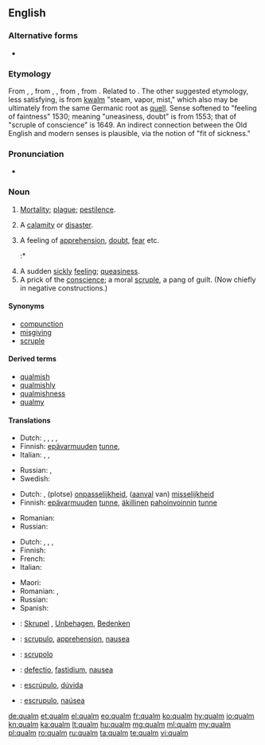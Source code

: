 {{also|Qualm}}
==English==

===Alternative forms===
* {{l|en|calm}} {{qualifier|dialectal}}

===Etymology===
From {{etyl|enm|en}} {{term|qualm|lang=enm}}, {{term|cwalm||death, sickness, plague|lang=enm}}, from {{etyl|ang|en}} {{term|cwealm|lang=ang}} {{gloss|West Saxon: "death, disaster, plague"}}, {{m|ang|ūtcualm}} {{gloss|Anglian: "utter destruction"}}, from {{etyl|gem-pro|en}} {{m|gem-pro|*kwalmaz||killing, death, destruction}}, from {{etyl|ine-pro|en}} {{m|ine-pro|*gʷel-||to stick, pierce; pain, injury, death}}. Related to {{term|cwelan||to die,|lang=ang}} {{term|cwellan||to kill|lang=ang}}. The other suggested etymology, less satisfying, is from {{etyl|nl|en}} [[kwalm]] "steam, vapor, mist," which also may be ultimately from the same Germanic root as [[quell]]. Sense softened to "feeling of faintness" 1530; meaning "uneasiness, doubt" is from 1553; that of "scruple of conscience" is 1649. An indirect connection between the Old English and modern senses is plausible, via the notion of "fit of sickness."

===Pronunciation===
* {{a|US}} {{IPA|/kwɑm/|lang=en}}

===Noun===
{{en-noun}}

# {{context|now|_|chiefly|UK|_|dialectal|lang=en}} [[mortality|Mortality]]; [[plague]]; [[pestilence]].
# {{context|now|_|chiefly|UK|_|dialectal|lang=en}} A [[calamity]] or [[disaster]].
# A feeling of [[apprehension]], [[doubt]], [[fear]] etc. {{defdate|from 16th c.}}
#:* {{quote-web
|date=2012-08-25
|year=
|first=
|last=
|author=Andy Pasztor
|authorlink=
|title=Armstrong, First Man on Moon, Dies
|site=Wall Street Journal
|url=http://online.wsj.com/article/SB10000872396390444812704577611620494238512.html
|archiveorg=
|accessdate=2012-08-26
|passage=Opponents of those privatization plans hoped to use Mr. Armstrong's '''qualms''' as ammunition to block the White House initiatives, and they asked for more public statements.
}}
# A sudden [[sickly]] [[feeling]]; [[queasiness]]. {{defdate|from 16th c.}}
# A prick of the [[conscience]]; a moral [[scruple]], a pang of guilt. (Now chiefly in negative constructions.) {{defdate|from 17th c.}}

====Synonyms====
* [[compunction]]
* [[misgiving]]
* [[scruple]]

====Derived terms====
* [[qualmish]]
* [[qualmishly]]
* [[qualmishness]]
* [[qualmy]]

====Translations====
{{trans-top|a sudden feeling of apprehension, doubt, fear etc.}}
* Dutch: {{t|nl|angstgevoel|n}}, {{t+|nl|onbehagen|n}}, {{t|nl|bedenking}}, {{t|nl|onzekerheid}}, {{t+|nl|twijfel}}
* Finnish: [[epävarmuus|epävarmuuden]] [[tunne]], {{t+|fi|epäilys}}
* Italian: {{t+|it|dubbio|m}}, {{t+|it|apprensione|f}}, {{t+|it|paura|f}}
{{trans-mid}}
* Russian: {{t+|ru|сомнение|n|tr=somnénije}}, {{t+|ru|растерянность|f|tr=rastérjannostʹ}}
* Swedish: {{t+|sv|betänklighet}}
{{trans-bottom}}

{{trans-top|a sickly feeling of being ill at ease; sudden queasiness}}
* Dutch: {{t|nl|braakkneiging}}, (plotse) [[onpasselijkheid]], ([[aanval]] van) [[misselijkheid]]
* Finnish: [[epävarmuus|epävarmuuden]] [[tunne]], [[äkillinen]] [[pahoinvointi|pahoinvoinnin]] [[tunne]]
{{trans-mid}}
* Romanian: {{t+|ro|greață|f}}
* Russian: {{t+|ru|тошнота|f|tr=tošnotá}}
{{trans-bottom}}

{{trans-top|a prick of the conscience, moral scrupule}}
* Dutch: {{t|nl|gewetensaanval}}, {{t|nl|gewetensbezwaar|n}}, {{t|nl|scrupule|m}}, {{t+|nl|wroeging}}
* Finnish: {{t|fi|tunnontuska}}
* French: {{t+|fr|scrupule|m}}
* Italian: {{t+|it|scrupolo|m}}
{{trans-mid}}
* Maori: {{t|mi|potau}}
* Romanian: {{t+|ro|scrupul|n}}, {{t|ro|compuncțiune|f}}
* Russian: {{t|ru|угрызения совести|n-p|tr=ugryzénija sóvesti}}
* Spanish: {{t+|es|escrúpulo|m}}
{{trans-bottom}}

{{checktrans-top|}}
* {{ttbc|de}}: [[Skrupel]] {{g|m}}, [[Unbehagen]], [[Bedenken]] {{g|n-p}}
* {{ttbc|ia}}: [[scrupulo]], [[apprehension]], [[nausea]]
{{trans-mid}}
* {{ttbc|it}}: [[scrupolo]]
* {{ttbc|la}}: [[defectio]], [[fastidium]], [[nausea]]
* {{ttbc|pt}}: [[escrúpulo]], [[dúvida]]
* {{ttbc|es}}: [[escrupulo]], [[naúsea]]
{{trans-bottom}}

[[de:qualm]]
[[et:qualm]]
[[el:qualm]]
[[eo:qualm]]
[[fr:qualm]]
[[ko:qualm]]
[[hy:qualm]]
[[io:qualm]]
[[kn:qualm]]
[[ka:qualm]]
[[lt:qualm]]
[[hu:qualm]]
[[mg:qualm]]
[[ml:qualm]]
[[my:qualm]]
[[pl:qualm]]
[[ro:qualm]]
[[ru:qualm]]
[[ta:qualm]]
[[te:qualm]]
[[vi:qualm]]